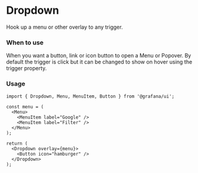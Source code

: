 

<Meta title="MDX|Dropdown" component={Dropdown} />

# Dropdown

Hook up a menu or other overlay to any trigger.

### When to use

When you want a button, link or icon button to open a Menu or Popover. By default the trigger is click but it can be changed to show on hover using the
trigger property.

### Usage

```tsx
import { Dropdown, Menu, MenuItem, Button } from '@grafana/ui';

const menu = (
  <Menu>
    <MenuItem label="Google" />
    <MenuItem label="Filter" />
  </Menu>
);

return (
  <Dropdown overlay={menu}>
    <Button icon="hamburger" />
  </Dropdown>
);
```

<Props of={Dropdown} />
